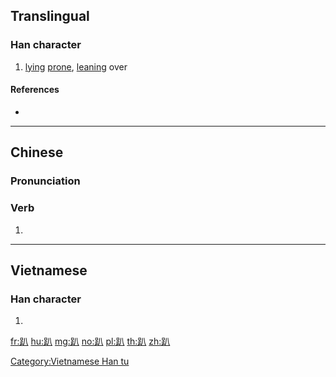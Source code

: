 {{character info/new}}
==Translingual==

===Han character===
{{Han char|rn=157|rad=足|as=02|sn=9|four=68100|canj=RMC|ids=⿰𧾷八}}

# [[lying]] [[prone]], [[lean]]ing over

====References====
* {{Han ref|kx=1221.251|dkj=37375|dj=1693.080|hdz=63687.070|uh=8DB4|ud=36276|bh=AD77|bd=44407}}

----

==Chinese==
{{zh-forms}}

===Pronunciation===
{{zh-pron
|m=pā
|ma=zh-pa.ogg
|c=paa1
|h=pfs=
|md=
|mn=qz,xm,zz:pha
|mn_note=pha - vernacular (俗)
|w=
|mc=
|oc=
|cat=v
}}

===Verb===
{{zh-verb}}

# {{rfdef|lang=zh}}

----

==Vietnamese==

===Han character===
{{vi-readings|rs=足02| hanviet = [[bát]], [[vát]]}}

# {{defn|lang=vi|sort=足02}}

[[Category:Vietnamese Han tu]]

[[fr:趴]]
[[hu:趴]]
[[mg:趴]]
[[no:趴]]
[[pl:趴]]
[[th:趴]]
[[zh:趴]]